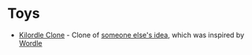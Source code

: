 
# Toys

- [Kilordle Clone](/toys/kilordle) - Clone of [someone else's idea][kilordle],
  which was inspired by [Wordle][wordle]

[kilordle]: https://jonesnxt.github.io/kilordle/
[wordle]: https://www.powerlanguage.co.uk/wordle/

